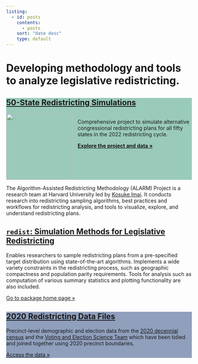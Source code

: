 ```yaml
---
listing:
  - id: posts
    contents:
      - posts
    sort: "date desc"
    type: default
---
```


::: {.column-screen}
<div class="home-cover l-screen">
<div class="fg">
<h1>Developing methodology and tools to analyze legislative redistricting.</h1>
</div>
</div>
:::

<div class="package-box" style="background: #9ACABA">
<a href="/fifty-states/">
<h2>50-State Redistricting Simulations</h2>
</a>
<div style="display:flex">
<img src="/assets/fifty_states.svg" height=180>
<div style="margin-left: 1em;">
<p>
Comprehensive project to simulate alternative congressional redistricting plans for all fifty states in the 2022 redistricting cycle.
</p>
<p>
<a href="/fifty-states/">
<b>Explore the project and data &raquo;</b>
</a>
</p>
</div>
</div>
</div>

The Algorithm-Assisted Redistricting Methodology (ALARM) Project is a research
team at Harvard University led by [Kosuke Imai](https://imai.fas.harvard.edu/).
It conducts research into redistricting sampling algorithms, best practices and
workflows for redistricting analysis, and tools to visualize, explore, and
understand redistricting plans.

<div class="package-box">
<a href="https://alarm-redist.github.io/redist/">
<h2><code>redist</code>: Simulation Methods for Legislative Redistricting</h2>
</a>
<p>
Enables researchers to sample redistricting plans from a pre-specified target
distribution using state-of-the-art algorithms. Implements a wide variety
constraints in the redistricting process, such as geographic compactness and
population parity requirements. Tools for analysis such as computation of
various summary statistics and plotting functionality are also included.
</p>
<p>
<a href="https://alarm-redist.github.io/redist/">
Go to package home page &raquo;
</a>
</p>
</div>

<div class="package-box" style="background: #8f9fbc">
<a href="/posts/2021-08-10-census-2020/">
<h2>2020 Redistricting Data Files</h2>
</a>
<p>
Precinct-level demographic and election data from the
<a href="https://www.census.gov/2020census" target="_blank">2020 decennial census</a>
and the
<a href="https://dataverse.harvard.edu/dataverse/electionscience">Voting and Election Science Team</a>
which have been tidied and joined together using 2020 precinct boundaries.
</p>
<p>
<a href="/posts/2021-08-10-census-2020/">
Access the data &raquo;
</a>
</p>
</div>

::: {#posts}
:::
